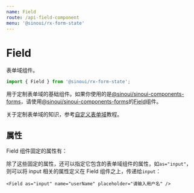 ```yaml
---
name: Field
route: /api-field-component
menu: '@sinoui/rx-form-state'
---
```



# Field

表单域组件。

```ts
import { Field } from '@sinoui/rx-form-state';
```

用于定制表单域的基础组件。如果你使用的是[@sinoui/sinoui-components-forms](sinoui-components-forms)，请使用[@sinoui/sinoui-components-forms](sinoui-components-forms)的[Field](sinoui-components-forms-field)组件。

关于定制表单域的知识，参考[自定义表单域](custom-field)教程。

## 属性

Field 组件固定的属性有：

<Props of={FieldApi} />

除了这些固定的属性，还可以指定它包含的表单域组件的属性，如`as="input"`，则可以将 input 相关的属性定义在 Field 组件之上，传递给`input`：

```tsx
<Field as="input" name="userName" placeholder="请输入用户名" />
```
